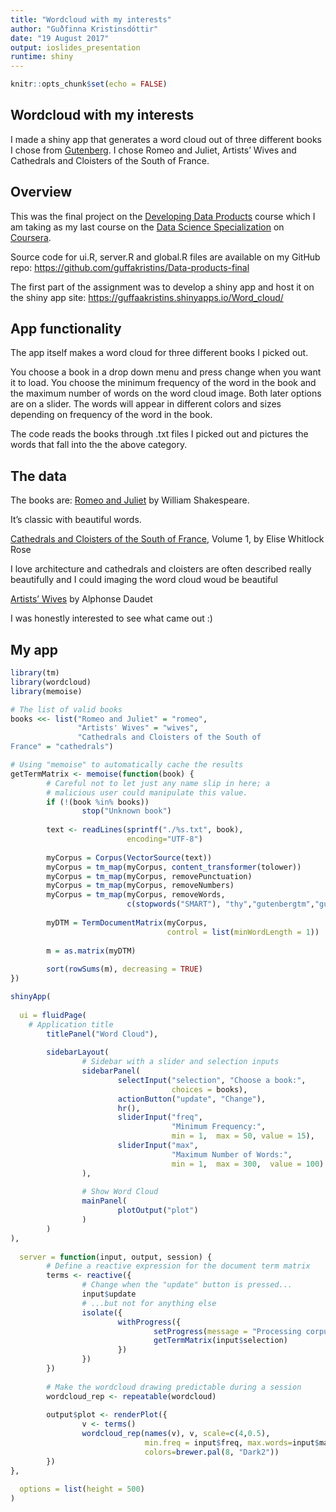 ---
title: "Wordcloud with my interests"
author: "Guðfinna Kristinsdóttir"
date: "19 August 2017"
output: ioslides_presentation
runtime: shiny
---

```{r setup, include=FALSE}
knitr::opts_chunk$set(echo = FALSE)
```

## Wordcloud with my interests

I made a shiny app that generates a word cloud out of three different books I chose from [Gutenberg](http://www.gutenberg.org). I chose Romeo and Juliet, Artists' Wives and Cathedrals and Cloisters of the South of France.

## Overview

This was the final project on the  [Developing Data Products](https://www.coursera.org/learn/data-products) course which I am taking as my last course on the [Data Science Specialization](https://www.coursera.org/specializations/jhu-data-science) on [Coursera](https://www.coursera.org).

Source code for ui.R, server.R and global.R files are available on my GitHub repo:
[https://github.com/guffakristins/Data-products-final](https://github.com/guffakristins/Data-products-final)

The first part of the assignment was to develop a shiny app and host it on the shiny app site:
[https://guffaakristins.shinyapps.io/Word_cloud/](https://guffaakristins.shinyapps.io/Word_cloud/)

## App functionality

The app itself makes a word cloud for three different books I picked out. 

You choose a book in a drop down menu and press change when you want it to load. You choose the minimum frequency of the word in the book and the maximum number of words on the word cloud image. Both later options are on a slider. The words will appear in different colors and sizes depending on frequency of the word in the book.

The code reads the books through .txt files I picked out and pictures the words that fall into the the above category.

## The data

The books are:
[Romeo and Juliet](http://www.gutenberg.org/cache/epub/1112/pg1112.txt) by William Shakespeare.

It's classic with beautiful words.

[Cathedrals and Cloisters of the South of France](http://www.gutenberg.org/cache/epub/22718/pg22718.txt), Volume 1, by Elise Whitlock Rose

I love architecture and cathedrals and cloisters are often described really beautifully and I could imaging the word cloud woud be beautiful

[Artists' Wives](http://www.gutenberg.org/cache/epub/22522/pg22522.txt) by Alphonse Daudet

I was honestly interested to see what came out :) 


## My app

```{r, echo=FALSE}
library(tm)
library(wordcloud)
library(memoise)

# The list of valid books
books <<- list("Romeo and Juliet" = "romeo",
               "Artists' Wives" = "wives",
               "Cathedrals and Cloisters of the South of
France" = "cathedrals")

# Using "memoise" to automatically cache the results
getTermMatrix <- memoise(function(book) {
        # Careful not to let just any name slip in here; a
        # malicious user could manipulate this value.
        if (!(book %in% books))
                stop("Unknown book")
        
        text <- readLines(sprintf("./%s.txt", book),
                          encoding="UTF-8")
        
        myCorpus = Corpus(VectorSource(text))
        myCorpus = tm_map(myCorpus, content_transformer(tolower))
        myCorpus = tm_map(myCorpus, removePunctuation)
        myCorpus = tm_map(myCorpus, removeNumbers)
        myCorpus = tm_map(myCorpus, removeWords,
                          c(stopwords("SMART"), "thy","gutenbergtm","gutenberg", "thou", "thee", "the", "and", "but"))
        
        myDTM = TermDocumentMatrix(myCorpus,
                                   control = list(minWordLength = 1))
        
        m = as.matrix(myDTM)
        
        sort(rowSums(m), decreasing = TRUE)
}) 

shinyApp(
  
  ui = fluidPage(
    # Application title
        titlePanel("Word Cloud"),
        
        sidebarLayout(
                # Sidebar with a slider and selection inputs
                sidebarPanel(
                        selectInput("selection", "Choose a book:",
                                    choices = books),
                        actionButton("update", "Change"),
                        hr(),
                        sliderInput("freq",
                                    "Minimum Frequency:",
                                    min = 1,  max = 50, value = 15),
                        sliderInput("max",
                                    "Maximum Number of Words:",
                                    min = 1,  max = 300,  value = 100)
                ),
                
                # Show Word Cloud
                mainPanel(
                        plotOutput("plot")
                )
        )
),
  
  server = function(input, output, session) {
        # Define a reactive expression for the document term matrix
        terms <- reactive({
                # Change when the "update" button is pressed...
                input$update
                # ...but not for anything else
                isolate({
                        withProgress({
                                setProgress(message = "Processing corpus...")
                                getTermMatrix(input$selection)
                        })
                })
        })
        
        # Make the wordcloud drawing predictable during a session
        wordcloud_rep <- repeatable(wordcloud)
        
        output$plot <- renderPlot({
                v <- terms()
                wordcloud_rep(names(v), v, scale=c(4,0.5),
                              min.freq = input$freq, max.words=input$max,
                              colors=brewer.pal(8, "Dark2"))
        })
},
  
  options = list(height = 500)
)
```



